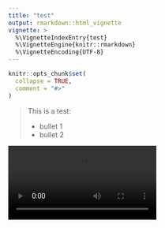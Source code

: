 ```yaml
---
title: "test"
output: rmarkdown::html_vignette
vignette: >
  %\VignetteIndexEntry{test}
  %\VignetteEngine{knitr::rmarkdown}
  %\VignetteEncoding{UTF-8}
---
```


```r
knitr::opts_chunk$set(
  collapse = TRUE,
  comment = "#>"
)
```

> This is a test:
>
> * bullet 1
> * bullet 2

![](video.mp4)
